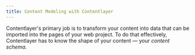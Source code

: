 ```yaml
---
title: Content Modeling with Contentlayer
---
```


Contentlayer's primary job is to transform your content into data that can be imported into the pages of your web project. To do that effectively, Contentlayer has to know the shape of your content — your _content schema_.
